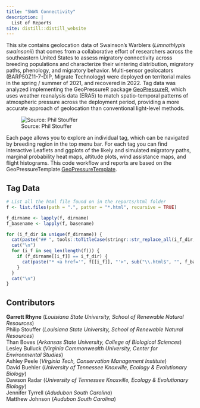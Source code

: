 ```yaml
---
title: "SWWA Connectivity"
description: |
  List of Reports
site: distill::distill_website
---
```


This site contains geolocation data of Swainson's Warblers (*Limnothlypis swainsonii*) that comes from a collaborative effort of researchers across the southeastern United States to assess migratory connectivity across breeding populations and characterize their wintering distribution, migratory paths, phenology, and migratory behavior. Multi-sensor geolocators (BARP50Z11-7-DIP, Migrate Technology) were deployed on territorial males in the spring / summer of 2021, and recovered in 2022. Tag data was analyzed implementing the GeoPressureR package [GeoPressureR](https://raphaelnussbaumer.com/GeoPressureManual/index.html), which uses weather reanalysis data (ERA5) to match spatio-temporal patterns of atmospheric pressure across the deployment period, providing a more accurate approach of geolocation than conventional light-level methods.

![Source: Phil Stouffer](/docs/SWWA_MainPhoto.jpg)

Each page allows you to explore an individual tag, which can be navigated by breeding region in the top menu bar. For each tag you can find interactive Leaflets and ggplots of the likely and simulated migratory paths, marginal probability heat maps, altitude plots, wind assistance maps, and flight histograms. This code workflow and reports are based on the GeoPressureTemplate.[GeoPressureTemplate](https://github.com/Rafnuss/GeoPressureTemplate).  

## Tag Data

```r
# List all the html file found on in the reports/html folder
f <- list.files(path = ".", patter = "*.html", recursive = TRUE)

f_dirname <- lapply(f, dirname)
f_basename <- lapply(f, basename)

for (i_f_dir in unique(f_dirname)) {
  cat(paste("## ", tools::toTitleCase(stringr::str_replace_all(i_f_dir, "_", " "))))
  cat("\n")
  for (i_f in seq_len(length(f))) {
    if (f_dirname[[i_f]] == i_f_dir) {
      cat(paste("* <a href='", f[[i_f]], "'>", sub("\\.html$", "", f_basename[[i_f]]), "</a>"), sep = "\n")
    }
  }
  cat("\n")
}
```

## Contributors  

__Garrett Rhyne__ (*Louisiana State University, School of Renewable Natural Resources*)  
Philip Stouffer (*Louisiana State University, School of Renewable Natural Resources*)  
Than Boves (*Arkansas State University, College of Biological Sciences*)  
Lesley Bulluck (*Virginia Commonwealth University, Center for Environmental Studies*)  
Ashley Peele (*Virginia Tech, Conservation Management Institute*)  
David Buehler (*University of Tennessee Knoxville, Ecology & Evolutionary Biology*)  
Dawson Radar (*University of Tennessee Knoxville, Ecology & Evolutionary Biology*)  
Jennifer Tyrrell (*Adudubon South Carolina*)  
Matthew Johnson (*Audubon South Carolina*)  
